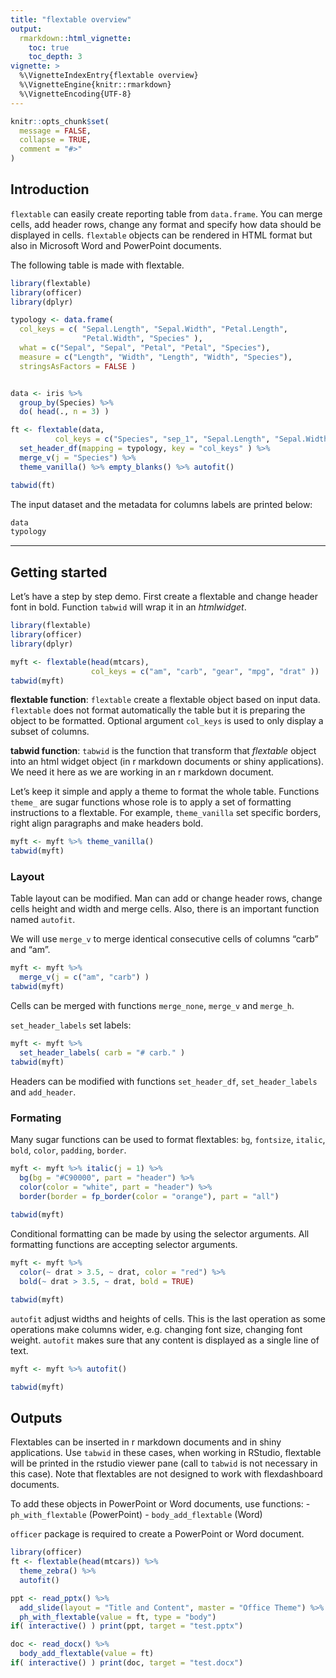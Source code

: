 ```yaml
---
title: "flextable overview"
output: 
  rmarkdown::html_vignette:
    toc: true 
    toc_depth: 3
vignette: >
  %\VignetteIndexEntry{flextable overview}
  %\VignetteEngine{knitr::rmarkdown}
  %\VignetteEncoding{UTF-8}
---
```



```r
knitr::opts_chunk$set(
  message = FALSE,
  collapse = TRUE,
  comment = "#>"
)
```

## Introduction 

`flextable` can easily create reporting table from `data.frame`. You can merge cells, add header rows, change any format and specify how data should be displayed in cells. `flextable` objects can be rendered in HTML format but also in Microsoft Word and PowerPoint documents.

The following table is made with flextable.

```r
library(flextable)
library(officer)
library(dplyr)

typology <- data.frame(
  col_keys = c( "Sepal.Length", "Sepal.Width", "Petal.Length",
                "Petal.Width", "Species" ),
  what = c("Sepal", "Sepal", "Petal", "Petal", "Species"),
  measure = c("Length", "Width", "Length", "Width", "Species"),
  stringsAsFactors = FALSE )


data <- iris %>% 
  group_by(Species) %>% 
  do( head(., n = 3) )

ft <- flextable(data, 
          col_keys = c("Species", "sep_1", "Sepal.Length", "Sepal.Width", "sep_2",  "Petal.Length", "Petal.Width" ) ) %>% 
  set_header_df(mapping = typology, key = "col_keys" ) %>% 
  merge_v(j = "Species") %>% 
  theme_vanilla() %>% empty_blanks() %>% autofit() 

tabwid(ft)
```

The input dataset and the metadata for columns labels are printed below:

```r
data
typology
```


---


## Getting started

Let's have a step by step demo. First create a flextable and change header font in bold. Function `tabwid` will wrap it in an *htmlwidget*.

```r
library(flextable)
library(officer)
library(dplyr)

myft <- flextable(head(mtcars), 
                  col_keys = c("am", "carb", "gear", "mpg", "drat" ))
tabwid(myft)
```

**flextable function**: `flextable` create a flextable object based on input data. `flextable` does not format automatically the table but it is preparing the object to be formatted. Optional argument `col_keys` is used to only display a subset of columns. 

**tabwid function**: `tabwid` is the function that transform that *flextable* object into an html widget object (in r markdown documents or shiny applications). We need it here as we are working in an r markdown document.

Let's keep it simple and apply a theme to format the whole table. Functions `theme_` are sugar functions whose role is to apply a set of formatting instructions to a flextable. For example, `theme_vanilla` set specific borders, right align paragraphs and make headers bold. 

```r
myft <- myft %>% theme_vanilla()
tabwid(myft)
```

### Layout

Table layout can be modified. Man can add or change header rows, change cells height and width and merge cells. Also, there is an important function named `autofit`.

We will use `merge_v` to merge identical consecutive cells of 
columns "carb" and "am".

```r
myft <- myft %>%
  merge_v(j = c("am", "carb") )
tabwid(myft)
```

Cells can be merged with functions `merge_none`, `merge_v` and `merge_h`.

`set_header_labels` set labels:

```r
myft <- myft %>%
  set_header_labels( carb = "# carb." )
tabwid(myft)
```

Headers can be modified with functions `set_header_df`, `set_header_labels` and `add_header`.


### Formating

Many sugar functions can be used to format flextables: `bg`, `fontsize`, `italic`, `bold`, `color`, `padding`, `border`. 

```r
myft <- myft %>% italic(j = 1) %>% 
  bg(bg = "#C90000", part = "header") %>% 
  color(color = "white", part = "header") %>% 
  border(border = fp_border(color = "orange"), part = "all")
  
tabwid(myft)
```

Conditional formatting can be made by using the selector arguments. All formatting functions are accepting selector arguments. 

```r
myft <- myft %>% 
  color(~ drat > 3.5, ~ drat, color = "red") %>% 
  bold(~ drat > 3.5, ~ drat, bold = TRUE) 

tabwid(myft)
```


`autofit` adjust widths and heights of cells. This is the last operation as some operations make columns wider, e.g. changing font size, changing font weight. `autofit` makes sure that any content is displayed as a single line of text.

```r
myft <- myft %>% autofit()

tabwid(myft)
```


## Outputs

Flextables can be inserted in r markdown documents and in shiny applications. Use `tabwid` in these cases, when working in RStudio, flextable will be printed in the rstudio viewer pane (call to `tabwid` is not necessary in this case). Note that flextables are not designed to work with flexdashboard documents.

To add these objects in PowerPoint or Word documents, use functions:
- `ph_with_flextable` (PowerPoint)
- `body_add_flextable` (Word)

`officer` package is required to create a PowerPoint or Word document.

```r
library(officer)
ft <- flextable(head(mtcars)) %>% 
  theme_zebra() %>% 
  autofit()

ppt <- read_pptx() %>% 
  add_slide(layout = "Title and Content", master = "Office Theme") %>% 
  ph_with_flextable(value = ft, type = "body") 
if( interactive() ) print(ppt, target = "test.pptx")

doc <- read_docx() %>% 
  body_add_flextable(value = ft)
if( interactive() ) print(doc, target = "test.docx")
```

